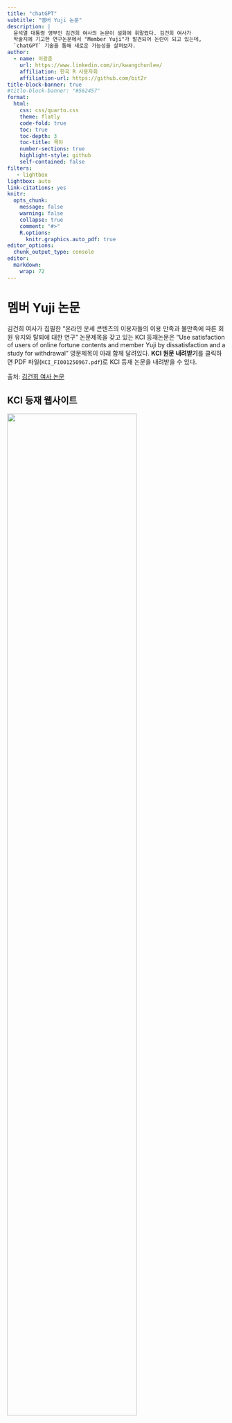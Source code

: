 ```yaml
---
title: "chatGPT"
subtitle: "멤버 Yuji 논문"
description: |
  윤석열 대통령 영부인 김건희 여사의 논문이 설화에 휘말렸다. 김건희 여사가
  학술지에 기고한 연구논문에서 "Member Yuji"가 발견되어 논란이 되고 있는데,
  `chatGPT` 기술을 통해 새로운 가능성을 살펴보자.
author:
  - name: 이광춘
    url: https://www.linkedin.com/in/kwangchunlee/
    affiliation: 한국 R 사용자회
    affiliation-url: https://github.com/bit2r
title-block-banner: true
#title-block-banner: "#562457"
format:
  html:
    css: css/quarto.css
    theme: flatly
    code-fold: true
    toc: true
    toc-depth: 3
    toc-title: 목차
    number-sections: true
    highlight-style: github    
    self-contained: false
filters:
   - lightbox
lightbox: auto
link-citations: yes
knitr:
  opts_chunk: 
    message: false
    warning: false
    collapse: true
    comment: "#>" 
    R.options:
      knitr.graphics.auto_pdf: true
editor_options: 
  chunk_output_type: console
editor: 
  markdown: 
    wrap: 72
---
```


# 멤버 Yuji 논문

김건희 여사가 집필한 "온라인 운세 콘텐츠의 이용자들의 이용 만족과
불만족에 따른 회원 유지와 탈퇴에 대한 연구" 논문제목을 갖고 있는 KCI
등재논문은 "Use satisfaction of users of online fortune contents and
member Yuji by dissatisfaction and a study for withdrawal" 영문제목이
아래 함께 달려있다. 
**KCI 원문 내려받기**를 클릭하면 PDF 파일(`KCI_FI001250967.pdf`)로 KCI 등재 논문을 내려받을 수 있다.


[출처: [김건희 여사 논문](https://www.kci.go.kr/kciportal/ci/sereArticleSearch/ciSereArtiView.kci?sereArticleSearchBean.artiId=ART001250967)]{.aside}

:::{.panel-tabset}

## KCI 등재 웹사이트 {.unnumbered}

![](images/yuji/kci_webshot.jpg){width=77%}

## PDF 다운로드 {.unnumbered}

<iframe src="./images/yuji/KCI_FI001250967.pdf" title="멤버유지 논문" width="960" height="500"></iframe>

:::


# 영문 초록

인공지능 chatGPT를 활용하여 논문을 개선시킬 수 있는 방법을 살펴보자.
[chatGPT - 논문 초록](#intro_paper) 을 참조하여 제주대 안도현 교수님이 제안하신
지시명령어를 적용시켜 보자. 

먼저 국문초록을 DeepL 번역작업을 수행하고 이를 chatGPT로 윤문한다.

:::{.panel-tabset}

## 국문초록 {.unnumbered}

본 연구의 목적은 국내 온라인 운세 사이트 이용 회원 및 회원탈퇴에 미치는 영향력과 회원 요구에 적합한 디지털 운세 콘텐츠 서비스를 개발하고 이를 시장에 적용하기 위한 방안을 실증적으로 규명하고 제시하는데 있다. 또한, 본 연구는 남녀노소 누구나 관심과 흥미를 가질 수 있는 
문화 콘텐츠를 디지털 문화 콘텐츠의 체계에 접목한 운세(관상, 궁합)콘텐츠를 개발하기 위한 사전조사 및 시장분석을 통해 고객과 소비자 그리고 잠재적 고객들의 요구와 만족에 걸 맞는 서비스를 제품화하고자 하는 목적이다.

## 영문초록 {.unnumbered}

Though I make a searching examination substantially and show book plan a purpose of a study
develops digital fortune contents service deserving to be a domestic online member of fortune site use and influence for member withdrawal and a member demand, and to apply this to a market, there is it.
In addition, Fortune (phrenology) that any people regardless of age or sex anyone cut interest and the
culture contents that I could be interested in to a system of digital culture contents and inherited a study of a book and did It is the purpose that is going to manufacture a customer and a consumer and a demand of potential customers and service deserving to be you satisfactorily through a feasibility study to develop affinity) contents and a market analysis.

## &rarr; {.unnumbered}

## DeepL 한영번역 {.unnumbered}

The purpose of this study is to empirically examine the impact of online fortune-telling sites on membership and churn in Korea, and to develop a digital fortune-telling content service that meets the needs of members. The purpose of this study is to empirically identify and suggest ways to develop and apply digital fortune-telling content services to the market. The purpose of this study is to empirically identify and suggest ways to develop and apply digital horoscope content services to the market. 
cultural content that can be interested and enjoyed by everyone of all ages. Through preliminary research and market analysis to develop horoscopic (contemplative, compatibility) content that incorporates digital cultural content that can be of interest and interest to everyone. The purpose is to productize services that meet the needs and satisfaction of potential customers.

## chatGPT 윤문 {.unnumbered}

> 지시명령어: Revise the abstract to follow APA style guidelines and ensure that it falls within the word count range of 130 to 140 words.

This empirical study aims to investigate the impact of online fortune-telling sites on membership and churn in Korea, and to develop a digital fortune-telling content service that meets members' needs. Additionally, the study aims to identify and suggest ways to develop and apply digital horoscope content services to the market. The study's objective is to create culturally relevant and engaging horoscopic (contemplative, compatibility) content through preliminary research and market analysis, catering to individuals of all ages. The study aims to develop services that meet potential customers' needs and satisfaction by incorporating digital cultural content. Overall, this study contributes to the development of effective digital fortune-telling and horoscope content services in Korea, addressing the needs of its target audience.

:::

## 원문과 비교

:::{#comparison layout-ncol=2}

### 김건희 여사 저작(Abstract A) {.unnumbered}

Though I make a searching examination substantially and show book plan a purpose of a study
develops digital fortune contents service deserving to be a domestic online member of fortune site use and influence for member withdrawal and a member demand, and to apply this to a market, there is it.
In addition, Fortune (phrenology) that any people regardless of age or sex anyone cut interest and the
culture contents that I could be interested in to a system of digital culture contents and inherited a study of a book and did It is the purpose that is going to manufacture a customer and a consumer and a demand of potential customers and service deserving to be you satisfactorily through a feasibility study to develop affinity) contents and a market analysis.


### chatGPT 저작 (Abstract B){.unnumbered}

This empirical study aims to investigate the impact of online fortune-telling sites on membership and churn in Korea, and to develop a digital fortune-telling content service that meets members' needs. Additionally, the study aims to identify and suggest ways to develop and apply digital horoscope content services to the market. The study's objective is to create culturally relevant and engaging horoscopic (contemplative, compatibility) content through preliminary research and market analysis, catering to individuals of all ages. The study aims to develop services that meet potential customers' needs and satisfaction by incorporating digital cultural content. Overall, this study contributes to the development of effective digital fortune-telling and horoscope content services in Korea, addressing the needs of its target audience.

:::


## chatGPT 평가

::: {.callout-tip collapse="true"}
### tell me how to evaluate two paper abstracts. which is better than other one? include criteria and add justification. finally recommend tools


Evaluating two paper abstracts involves comparing and contrasting their strengths and weaknesses based on a set of criteria. Here are some criteria to consider when evaluating paper abstracts:

1. Clarity and coherence: The abstract should be well-organized and easy to understand. It should also effectively summarize the main ideas of the paper.

2. Originality and novelty: The abstract should highlight the unique aspects of the paper and how it contributes to the existing body of knowledge.

3. Significance and relevance: The abstract should explain why the research is important and relevant to the field.

4. Methodology and data: The abstract should briefly describe the methods used and the data collected in the study.

5. Results and conclusions: The abstract should summarize the key findings of the study and the main conclusions drawn from them.

Based on these criteria, the better paper abstract would be the one that is clearer, more original and novel, more significant and relevant, more informative about the methodology and data, and more effective in summarizing the results and conclusions.

Here is a brief justification for each criterion:

1. Clarity and coherence: A well-written abstract is important because it is the first thing that readers will see when they encounter the paper. A clear and coherent abstract will help readers understand what the paper is about and whether it is worth reading in full.

2. Originality and novelty: This criterion is important because it highlights the unique aspects of the paper and helps readers understand why it is important.

3. Significance and relevance: This criterion is important because it explains why the research is worth doing and how it contributes to the field.

4. Methodology and data: This criterion is important because it helps readers understand how the research was conducted and whether the results are reliable.

5. Results and conclusions: This criterion is important because it summarizes the key findings of the study and the main conclusions drawn from them, which helps readers understand the significance of the research.

As for tools to help evaluate paper abstracts, there are various software programs available that can help assess the quality of writing, such as Grammarly or Hemingway Editor. Additionally, some academic databases provide metrics and rankings for papers based on factors such as citation counts and impact factors. However, the best way to evaluate paper abstracts is to read them carefully and assess their quality based on the criteria listed above.

:::

::: {.callout-tip collapse="true"}
### Based on the criteria outlined above, abstract B appears to be the better of the two abstracts.

1. Clarity and coherence: Abstract B is well-organized and easy to understand. It effectively summarizes the main ideas of the paper in a clear and concise manner. In contrast, abstract A is poorly written and difficult to understand due to its convoluted language and lack of clarity.

2. Originality and novelty: Abstract B highlights the unique aspects of the paper, including its focus on developing culturally relevant and engaging horoscopic content, and its contribution to the development of effective digital fortune-telling services in Korea. In contrast, abstract A does not provide any clear indication of the paper's novelty or originality.

3. Significance and relevance: Abstract B explains why the research is important and relevant to the field by highlighting the impact of online fortune-telling sites on membership and churn in Korea, and the need for digital horoscope content services that meet members' needs. In contrast, abstract A does not provide any clear explanation of the research's significance or relevance.

4. Methodology and data: Abstract B briefly describes the study's empirical methodology and its focus on identifying and suggesting ways to develop and apply digital horoscope content services to the market. In contrast, abstract A does not provide any clear indication of the study's methodology or data.

5. Results and conclusions: Abstract B effectively summarizes the key findings of the study, including the development of culturally relevant and engaging horoscopic content and the identification of ways to meet potential customers' needs and satisfaction. In contrast, abstract A does not provide any clear indication of the study's results or conclusions.

Overall, abstract B is a better abstract because it is clearer, more original and novel, more significant and relevant, more informative about the methodology and data, and more effective in summarizing the results and conclusions.

As for tools to help evaluate paper abstracts, software programs such as Grammarly or Hemingway Editor can be helpful in identifying and correcting issues with clarity and coherence. Additionally, academic databases such as Scopus or Web of Science can provide metrics and rankings for papers based on factors such as citation counts and impact factors, which can be used to assess the significance and relevance of the research.

:::

::: {.callout-caution collapse="true"}
### 왜 abstract A가 abstract B보다 부족한지 100자 내외로 간략하게 요약해줘

번역결과
Briefly summarize in 100 words or less why abstract A is less than abstract B

Abstract A is less than abstract B because it is poorly written, difficult to understand, lacks clarity, and does not effectively summarize the main ideas of the paper. It also does not provide any clear indication of the paper's novelty, significance, methodology, data, or results and conclusions. In contrast, abstract B is well-organized, easy to understand, effectively highlights the unique aspects of the research, explains why the research is important and relevant to the field, briefly describes the study's methodology and data, and effectively summarizes the key findings and conclusions of the research.

번역결과

초록 A는 서투르게 작성되고, 이해하기 어렵고, 명확성이 부족하고, 논문의 주요 아이디어를 효과적으로 요약하지 못하기 때문에 초록 B보다 낮습니다. 또한 논문의 참신성, 중요성, 방법론, 데이터 또는 결과 및 결론에 대한 명확한 표시를 제공하지 않습니다. 대조적으로 초록 B는 잘 정리되어 있고 이해하기 쉬우며 연구의 고유한 측면을 효과적으로 강조하고 해당 연구가 중요하고 해당 분야와 관련이 있는 이유를 설명하며 연구의 방법론과 데이터를 간략하게 설명하고 주요 결과와 연구의 결론.

:::

# 논문 제목

인공지능이 사람 이목을 끄는 제목을 잘 작성한다는 사실은 잘 알려진 사실이다.
주어진 국영문 초록 정보를 바탕으로 김여사 논문 제목과 chatGPT 논문 제목을 비교해보자.

::::{.panel-tabset}

## 국문 제목 {.unnumbered}

온라인 운세 콘텐츠의 이용자들의 이용 만족과 불만족에 따른 회원 유지와 탈퇴에 대한 연구

## 영문 제목 {.unnumbered}

Use satisfaction of users of online fortune contents and member Yuji by dissatisfaction and a study for withdrawal

## &rarr; {.unnumbered}


## 비교 {.unnumbered}

:::{.column-page}

::: {.column width="40%"}
### 영문제목(원문) {.unnumbered}

Use satisfaction of users of online fortune contents and member **Yuji** by dissatisfaction and a study for withdrawal

:::

::: {.column width="60%"}
### chatGPT 추천 {.unnumbered}

1. Investigating the Impact of Online Fortune-Telling Sites: An Empirical Study in Korea
1. Developing Culturally Relevant and Engaging Horoscopic Content: A Digital Fortune-Telling Service for All Ages
1. Meeting Customers' Needs and Satisfaction: Developing Effective Digital Horoscope Content Services in Korea
1. From Market Analysis to Content Creation: The Journey of Developing Digital Horoscope Services in Korea
1. Exploring the Potential of Digital Horoscope Content: A Study on Membership and Churn in Online Fortune-Telling Sites in Korea
1. Satisfying Customers' Needs through Cultural Relevance: The Case of Digital Fortune-Telling Content Services in Korea
1. Creating Effective Digital Horoscope Content Services in Korea: The Importance of Preliminary Research and Market Analysis.
1. Understanding the Demands of the Market: A Study on Developing Digital Horoscope Content Services in Korea.
1. Crafting a New Era of Fortune-Telling: Developing Digital Horoscope Services for All.
1. Understanding the Future with Digital Horoscope Services: A Study on Developing Engaging Content in Korea.

:::
::::

::::


# 논문 살펴보기

chatGPT가 기본 생성한 질문을 통해 답변을 얻어 논문을 이해할 수 있고
논문에 포함된 표도 정확성에 다소 문제가 있지만 얼추 표도 추출해내고 있다.

:::{.panel-tabset}

## 논문 질의응답 {.unnumbered}

![](images/yuji/chatPDF.jpg)

## 표 추출 {.unnumbered}

![](images/yuji/chatPDF-table.jpg)

## 논문요약과 회귀분석 {.unnumbered}

![](images/yuji/regression.jpg)

:::
